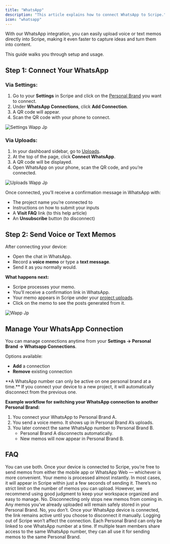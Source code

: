 ```yaml
---
title: "WhatsApp"
description: "This article explains how to connect WhatsApp to Scripe."
icon: "whatsapp"
---
```


With our WhatsApp integration, you can easily upload voice or text memos directly into Scripe, making it even faster to capture ideas and turn them into content.

This guide walks you through setup and usage.

## Step 1: Connect Your WhatsApp

### Via Settings:

1. Go to your **Settings** in Scripe and click on the [Personal Brand](/account/personalbrand) you want to connect.
2. Under **WhatsApp Connections**, click **Add Connection**.
3. A QR code will appear.
4. Scan the QR code with your phone to connect.

![Settings Wapp Jp](/images/settings-wapp.jpg)

### Via Uploads:

1. In your dashboard sidebar, go to [Uploads](/sidebar/uploads).
2. At the top of the page, click **Connect WhatsApp**.
3. A QR code will be displayed.
4. Open WhatsApp on your phone, scan the QR code, and you’re connected.

![Uploads Wapp Jp](/images/uploads-wapp.jpg)

Once connected, you’ll receive a confirmation message in WhatsApp with:

- The project name you’re connected to
- Instructions on how to submit your inputs
- A **Visit FAQ** link (to this help article)
- An **Unsubscribe** button (to disconnect)

## Step 2: Send Voice or Text Memos

After connecting your device:

- Open the chat in WhatsApp.
- Record a **voice memo** or type a **text message**.
- Send it as you normally would.

**What happens next:**

- Scripe processes your memo.
- You’ll receive a confirmation link in WhatsApp.
- Your memo appears in Scripe under your [project uploads](/sidebar/uploads).
- Click on the memo to see the posts generated from it.

![Wapp Jp](/images/wapp.jpg)

## Manage Your WhatsApp Connection

You can manage connections anytime from your **Settings → Personal Brand → Whatsapp Connections**.

Options available:

- **Add** a connection
- **Remove** existing connection

<Warning>
  **A WhatsApp number can only be active on one personal brand at a time.** If you connect your device to a new project, it will automatically disconnect from the previous one.
</Warning>

**Example workflow for switching your WhatsApp connection to another Personal Brand:**

1. You connect your WhatsApp to Personal Brand A.
2. You send a voice memo. It shows up in Personal Brand A’s uploads.
3. You later connect the same WhatsApp number to Personal Brand B.
   - Personal Brand A disconnects automatically.
   - New memos will now appear in Personal Brand B.

## FAQ

<AccordionGroup>
  <Accordion title="Can I use WhatsApp Web or does it have to be my mobile app?">
    You can use both. Once your device is connected to Scripe, you’re free to send memos from either the mobile app or WhatsApp Web — whichever is more convenient.
  </Accordion>
  <Accordion title="How long does it take for a memo to appear in Scripe?">
    Your memo is processed almost instantly. In most cases, it will appear in Scripe within just a few seconds of sending it.
  </Accordion>
  <Accordion title="Is there a limit to how many memos I can send?">
    There’s no strict limit on the number of memos you can upload. However, we recommend using good judgment to keep your workspace organized and easy to manage.
  </Accordion>
  <Accordion title="Will disconnecting delete my previously uploaded memos?">
    No. Disconnecting only stops new memos from coming in. Any memos you’ve already uploaded will remain safely stored in your Personal Brand.
  </Accordion>
  <Accordion title="Do I need to reconnect every time I log out of Scripe?">
    No, you don’t. Once your WhatsApp device is connected, the link remains active until you choose to disconnect it manually. Logging out of Scripe won’t affect the connection.
  </Accordion>
  <Accordion title="Can team members use the same WhatsApp number, or does each person need their own?">
    Each Personal Brand can only be linked to one WhatsApp number at a time. If multiple team members share access to the same WhatsApp number, they can all use it for sending memos to the same Personal Brand.
  </Accordion>
</AccordionGroup>